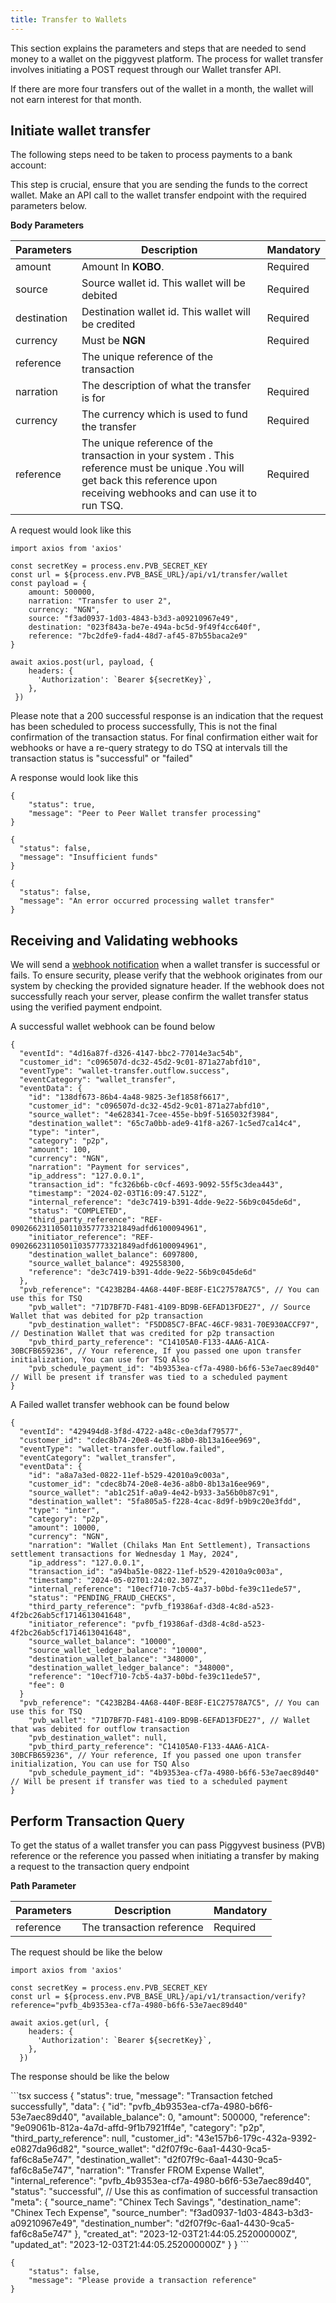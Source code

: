 ```yaml
---
title: Transfer to Wallets
---
```


This section explains the parameters and steps that are needed to send money to a wallet on the piggyvest platform. The process for wallet transfer involves initiating a POST request through our Wallet transfer API.

<Warning>If there are more four transfers out of the wallet in a month, the wallet will not earn interest for that month.</Warning>

## Initiate wallet transfer

The following steps need to be taken to process payments to a bank account:



<Steps>

<Step title="Verify the wallet number">
  This step is crucial, ensure that you are sending the funds to the correct
  wallet.
</Step>

<Step title="Request transfer">
Make an API call to the wallet transfer endpoint with the required parameters below.

**Body Parameters**

| Parameters  | Description                                                                                                                                                                 | Mandatory |
| ----------- | --------------------------------------------------------------------------------------------------------------------------------------------------------------------------- | --------- |
| amount      | Amount In **KOBO**.                                                                                                                                                         | Required  |
| source      | Source wallet id. This wallet will be debited                                                                                                                               | Required  |
| destination | Destination wallet id. This wallet will be credited                                                                                                                         | Required  |
| currency    | Must be **NGN**                                                                                                                                                             | Required  |
| reference   | The unique reference of the transaction                                                                                                                                     |           |
| narration   | The description of what the transfer is for                                                                                                                                 | Required  |
| currency    | The currency which is used to fund the transfer                                                                                                                             | Required  |
| reference   | The unique reference of the transaction in your system . This reference must be unique .You will get back this reference upon receiving webhooks and can use it to run TSQ. | Required  |

A request would look like this

```tsx request
import axios from 'axios'

const secretKey = process.env.PVB_SECRET_KEY
const url = ${process.env.PVB_BASE_URL}/api/v1/transfer/wallet
const payload = {
    amount: 500000,
    narration: "Transfer to user 2",
    currency: "NGN",
    source: "f3ad0937-1d03-4843-b3d3-a09210967e49",
    destination: "023f843a-be7e-494a-bc5d-9f49f4cc640f",
    reference: "7bc2dfe9-fad4-48d7-af45-87b55baca2e9"
}

await axios.post(url, payload, {
    headers: {
      'Authorization': `Bearer ${secretKey}`,
    },
 })
```

<Note>
  Please note that a 200 successful response is an indication that the request
  has been scheduled to process successfully, This is not the final confirmation
  of the transaction status. For final confirmation either wait for webhooks or
  have a re-query strategy to do TSQ at intervals till the transaction status is
  "successful" or "failed"
</Note>

A response would look like this

```tsx Processing
{
    "status": true,
    "message": "Peer to Peer Wallet transfer processing"
}
```

<CodeGroup>

```tsx Insufficient Funds Error
{
  "status": false,
  "message": "Insufficient funds"
}
```

```tsx Error during processing
{
  "status": false,
  "message": "An error occurred processing wallet transfer"
}
```

</CodeGroup>

</Step>

</Steps>


## Receiving and Validating webhooks
We will send a [webhook notification](/get-started/webhooks) when a wallet transfer is successful or fails. To ensure security, please verify that the webhook originates from our system by checking the provided signature header. 
If the webhook does not successfully reach your server, please confirm the wallet transfer status using the verified payment endpoint.

A successful wallet webhook can be found below

```tsx Wallet Transfer Webhook
{
  "eventId": "4d16a87f-d326-4147-bbc2-77014e3ac54b",
  "customer_id": "c096507d-dc32-45d2-9c01-871a27abfd10",
  "eventType": "wallet-transfer.outflow.success",
  "eventCategory": "wallet_transfer",
  "eventData": {
    "id": "138df673-86b4-4a48-9825-3ef1858f6617",
    "customer_id": "c096507d-dc32-45d2-9c01-871a27abfd10",
    "source_wallet": "4e628341-7cee-455e-bb9f-5165032f3984",
    "destination_wallet": "65c7a0bb-ade9-41f8-a267-1c5ed7ca14c4",
    "type": "inter",
    "category": "p2p",
    "amount": 100,
    "currency": "NGN",
    "narration": "Payment for services",
    "ip_address": "127.0.0.1",
    "transaction_id": "fc326b6b-c0cf-4693-9092-55f5c3dea443",
    "timestamp": "2024-02-03T16:09:47.512Z",
    "internal_reference": "de3c7419-b391-4dde-9e22-56b9c045de6d",
    "status": "COMPLETED",
    "third_party_reference": "REF-0902662311050110357773321849adfd6100094961",
    "initiator_reference": "REF-0902662311050110357773321849adfd6100094961",
    "destination_wallet_balance": 6097800,
    "source_wallet_balance": 492558300,
    "reference": "de3c7419-b391-4dde-9e22-56b9c045de6d"
  },
  "pvb_reference": "C423B2B4-4A68-440F-BE8F-E1C27578A7C5", // You can use this for TSQ
	"pvb_wallet": "71D7BF7D-F481-4109-BD9B-6EFAD13FDE27", // Source Wallet that was debited for p2p transaction
	"pvb_destination_wallet": "F5DD85C7-BFAC-46CF-9831-70E930ACCF97", // Destination Wallet that was credited for p2p transaction
	"pvb_third_party_reference": "C14105A0-F133-4AA6-A1CA-30BCFB659236", // Your reference, If you passed one upon transfer initialization, You can use for TSQ Also
	"pvb_schedule_payment_id": "4b9353ea-cf7a-4980-b6f6-53e7aec89d40" // Will be present if transfer was tied to a scheduled payment
}
```

A Failed wallet transfer webhook can be found below

```tsx failed wallet transfer webhook
{
  "eventId": "429494d8-3f8d-4722-a48c-c0e3daf79577",
  "customer_id": "cdec8b74-20e8-4e36-a8b0-8b13a16ee969",
  "eventType": "wallet-transfer.outflow.failed",
  "eventCategory": "wallet_transfer",
  "eventData": {
    "id": "a8a7a3ed-0822-11ef-b529-42010a9c003a",
    "customer_id": "cdec8b74-20e8-4e36-a8b0-8b13a16ee969",
    "source_wallet": "ab1c251f-a0a9-4e42-b933-3a56b0b87c91",
    "destination_wallet": "5fa805a5-f228-4cac-8d9f-b9b9c20e3fdd",
    "type": "inter",
    "category": "p2p",
    "amount": 10000,
    "currency": "NGN",
    "narration": "Wallet (Chilaks Man Ent Settlement), Transactions settlement transactions for Wednesday 1 May, 2024",
    "ip_address": "127.0.0.1",
    "transaction_id": "a94ba51e-0822-11ef-b529-42010a9c003a",
    "timestamp": "2024-05-02T01:24:02.307Z",
    "internal_reference": "10ecf710-7cb5-4a37-b0bd-fe39c11ede57",
    "status": "PENDING_FRAUD_CHECKS",
    "third_party_reference": "pvfb_f19386af-d3d8-4c8d-a523-4f2bc26ab5cf1714613041648",
    "initiator_reference": "pvfb_f19386af-d3d8-4c8d-a523-4f2bc26ab5cf1714613041648",
    "source_wallet_balance": "10000",
    "source_wallet_ledger_balance": "10000",
    "destination_wallet_balance": "348000",
    "destination_wallet_ledger_balance": "348000",
    "reference": "10ecf710-7cb5-4a37-b0bd-fe39c11ede57",
    "fee": 0
  }
  "pvb_reference": "C423B2B4-4A68-440F-BE8F-E1C27578A7C5", // You can use this for TSQ
	"pvb_wallet": "71D7BF7D-F481-4109-BD9B-6EFAD13FDE27", // Wallet that was debited for outflow transaction
	"pvb_destination_wallet": null,
	"pvb_third_party_reference": "C14105A0-F133-4AA6-A1CA-30BCFB659236", // Your reference, If you passed one upon transfer initialization, You can use for TSQ Also
	"pvb_schedule_payment_id": "4b9353ea-cf7a-4980-b6f6-53e7aec89d40" // Will be present if transfer was tied to a scheduled payment
}
```


## Perform Transaction Query
To get the status of a wallet transfer you can pass Piggyvest business (PVB) reference or the reference you passed when initiating a transfer by making a request to the transaction query endpoint

**Path Parameter**

| Parameters | Description               | Mandatory |
| ---------- | ------------------------- | --------- |
| reference  | The transaction reference | Required  |

The request should be like the below
```tsx Transaction Query
import axios from 'axios'

const secretKey = process.env.PVB_SECRET_KEY
const url = ${process.env.PVB_BASE_URL}/api/v1/transaction/verify?reference="pvfb_4b9353ea-cf7a-4980-b6f6-53e7aec89d40"

await axios.get(url, {
    headers: {
      'Authorization': `Bearer ${secretKey}`,
    },
  })
```
The response should be like the below

<CodeGroup>
```tsx success 
{
    "status": true,
    "message": "Transaction fetched successfully",
    "data": {
        "id": "pvfb_4b9353ea-cf7a-4980-b6f6-53e7aec89d40",
        "available_balance": 0,
        "amount": 500000,
        "reference": "9e09061b-812a-4a7d-affd-9f1b7921ff4e",
        "category": "p2p",
        "third_party_reference": null,
        "customer_id": "43e157b6-179c-432a-9392-e0827da96d82",
        "source_wallet": "d2f07f9c-6aa1-4430-9ca5-faf6c8a5e747",
        "destination_wallet": "d2f07f9c-6aa1-4430-9ca5-faf6c8a5e747",
        "narration": "Transfer FROM Expense Wallet",
        "internal_reference": "pvfb_4b9353ea-cf7a-4980-b6f6-53e7aec89d40",
        "status": "successful", // Use this as confimation of successful transaction
        "meta": {
            "source_name": "Chinex Tech Savings",
            "destination_name": "Chinex Tech Expense",
            "source_number": "f3ad0937-1d03-4843-b3d3-a09210967e49",
            "destination_number": "d2f07f9c-6aa1-4430-9ca5-faf6c8a5e747"
        },
        "created_at": "2023-12-03T21:44:05.252000000Z",
        "updated_at": "2023-12-03T21:44:05.252000000Z"
    }
}
```

```tsx Failed Response(400 status code)
{
    "status": false,
    "message": "Please provide a transaction reference"
}
```
</CodeGroup>
